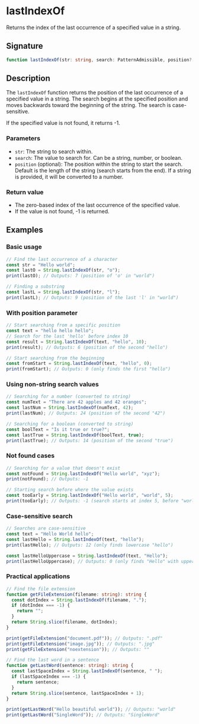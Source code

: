 # lastIndexOf

Returns the index of the last occurrence of a specified value in a string.

## Signature

```ts
function lastIndexOf(str: string, search: PatternAdmissible, position?: NumericAdmissible): number
```

## Description

The `lastIndexOf` function returns the position of the last occurrence of a specified value in a string. The search begins at the specified position and moves backwards toward the beginning of the string. The search is case-sensitive.

If the specified value is not found, it returns -1.

### Parameters
- `str`: The string to search within.
- `search`: The value to search for. Can be a string, number, or boolean.
- `position` (optional): The position within the string to start the search. Default is the length of the string (search starts from the end). If a string is provided, it will be converted to a number.

### Return value
- The zero-based index of the last occurrence of the specified value.
- If the value is not found, -1 is returned.

## Examples

### Basic usage

```ts
// Find the last occurrence of a character
const str = "Hello world";
const lastO = String.lastIndexOf(str, "o");
print(lastO); // Outputs: 7 (position of 'o' in "world")

// Finding a substring
const lastL = String.lastIndexOf(str, "l");
print(lastL); // Outputs: 9 (position of the last 'l' in "world")
```

### With position parameter

```ts
// Start searching from a specific position
const text = "hello hello hello";
// Search for the last 'hello' before index 10
const result = String.lastIndexOf(text, "hello", 10);
print(result); // Outputs: 6 (position of the second "hello")

// Start searching from the beginning
const fromStart = String.lastIndexOf(text, "hello", 0);
print(fromStart); // Outputs: 0 (only finds the first "hello")
```

### Using non-string search values

```ts
// Searching for a number (converted to string)
const numText = "There are 42 apples and 42 oranges";
const lastNum = String.lastIndexOf(numText, 42);
print(lastNum); // Outputs: 24 (position of the second "42")

// Searching for a boolean (converted to string)
const boolText = "Is it true or true?";
const lastTrue = String.lastIndexOf(boolText, true);
print(lastTrue); // Outputs: 14 (position of the second "true")
```

### Not found cases

```ts
// Searching for a value that doesn't exist
const notFound = String.lastIndexOf("Hello world", "xyz");
print(notFound); // Outputs: -1

// Starting search before where the value exists
const tooEarly = String.lastIndexOf("Hello world", "world", 5);
print(tooEarly); // Outputs: -1 (search starts at index 5, before "world" begins)
```

### Case-sensitive search

```ts
// Searches are case-sensitive
const text = "Hello World hello";
const lastHello = String.lastIndexOf(text, "hello");
print(lastHello); // Outputs: 12 (only finds lowercase "hello")

const lastHelloUppercase = String.lastIndexOf(text, "Hello");
print(lastHelloUppercase); // Outputs: 0 (only finds "Hello" with uppercase 'H')
```

### Practical applications

```ts
// Find the file extension
function getFileExtension(filename: string): string {
  const dotIndex = String.lastIndexOf(filename, ".");
  if (dotIndex === -1) {
    return "";
  }
  return String.slice(filename, dotIndex);
}

print(getFileExtension("document.pdf")); // Outputs: ".pdf"
print(getFileExtension("image.jpg")); // Outputs: ".jpg"
print(getFileExtension("noextension")); // Outputs: ""

// Find the last word in a sentence
function getLastWord(sentence: string): string {
  const lastSpaceIndex = String.lastIndexOf(sentence, " ");
  if (lastSpaceIndex === -1) {
    return sentence;
  }
  return String.slice(sentence, lastSpaceIndex + 1);
}

print(getLastWord("Hello beautiful world")); // Outputs: "world"
print(getLastWord("SingleWord")); // Outputs: "SingleWord"
```
``` 